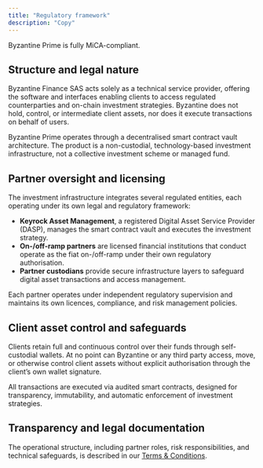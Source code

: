 ```yaml
---
title: "Regulatory framework"
description: "Copy"
---
```


<Check>
  Byzantine Prime is fully MiCA-compliant.
</Check>

## Structure and legal nature

Byzantine Finance SAS acts solely as a technical service provider, offering the software and interfaces enabling clients to access regulated counterparties and on-chain investment strategies. Byzantine does not hold, control, or intermediate client assets, nor does it execute transactions on behalf of users.

Byzantine Prime operates through a decentralised smart contract vault architecture. The product is a non-custodial, technology-based investment infrastructure, not a collective investment scheme or managed fund.

## Partner oversight and licensing

The investment infrastructure integrates several regulated entities, each operating under its own legal and regulatory framework:

- **Keyrock Asset Management**, a registered Digital Asset Service Provider (DASP), manages the smart contract vault and executes the investment strategy.
- **On-/off-ramp partners** are licensed financial institutions that conduct operate as the fiat on-/off-ramp under their own regulatory authorisation.
- **Partner custodians** provide secure infrastructure layers to safeguard digital asset transactions and access management.

Each partner operates under independent regulatory supervision and maintains its own licences, compliance, and risk management policies.

## Client asset control and safeguards

Clients retain full and continuous control over their funds through self-custodial wallets. At no point can Byzantine or any third party access, move, or otherwise control client assets without explicit authorisation through the client’s own wallet signature.

All transactions are executed via audited smart contracts, designed for transparency, immutability, and automatic enforcement of investment strategies.

## Transparency and legal documentation

The operational structure, including partner roles, risk responsibilities, and technical safeguards, is described in our [Terms & Conditions](https://www.byzantine.fi/terms-and-conditions).